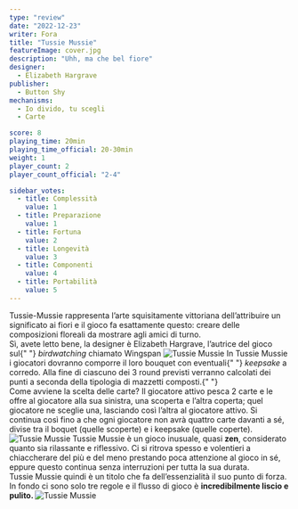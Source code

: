 ```yaml
---
type: "review"
date: "2022-12-23"
writer: Fora
title: "Tussie Mussie"
featureImage: cover.jpg
description: "Uhh, ma che bel fiore"
designer:
  - Elizabeth Hargrave
publisher:
  - Button Shy
mechanisms:
  - Io divido, tu scegli
  - Carte

score: 8
playing_time: 20min
playing_time_official: 20-30min
weight: 1
player_count: 2
player_count_official: "2-4"

sidebar_votes:
  - title: Complessità
    value: 1
  - title: Preparazione
    value: 1
  - title: Fortuna
    value: 2
  - title: Longevità
    value: 3
  - title: Componenti
    value: 4
  - title: Portabilità
    value: 5
---
```


<Setting>
  Tussie-Mussie rappresenta l’arte squisitamente vittoriana dell’attribuire un
  significato ai fiori e il gioco fa esattamente questo: creare delle
  composizioni floreali da mostrare agli amici di turno. <br />
  Sì, avete letto bene, la designer è Elizabeth Hargrave, l’autrice del gioco sul{" "}
  <em>birdwatching</em> chiamato <Link to="/reviews/wingspan">Wingspan</Link>
</Setting>

<img src="./game1.jpg?t=3" alt="Tussie Mussie" />

<Rules>
  In Tussie Mussie i giocatori dovranno comporre il loro bouquet con eventuali{" "}
  <em>keepsake</em> a corredo. Alla fine di ciascuno dei 3 round previsti
  verranno calcolati dei punti a seconda della tipologia di mazzetti composti.{" "}
  <br />
  Come avviene la scelta delle carte? Il giocatore attivo pesca 2 carte e le offre
  al giocatore alla sua sinistra, una scoperta e l’altra coperta; quel giocatore
  ne sceglie una, lasciando così l’altra al giocatore attivo. Si continua così fino
  a che ogni giocatore non avrà quattro carte davanti a sé, divise tra il boquet
  (quelle scoperte) e i keepsake (quelle coperte).
</Rules>

<img src="./game2.jpg?t=3" alt="Tussie Mussie" />

<Feedback>
  Tussie Mussie è un gioco inusuale, quasi <strong>zen</strong>, considerato
  quanto sia rilassante e riflessivo. Ci si ritrova spesso e volentieri a
  chiaccherare del più e del meno prestando poca attenzione al gioco in sé,
  eppure questo continua senza interruzioni per tutta la sua durata. <br />
  Tussie Mussie quindi è un titolo che fa dell’essenzialità il suo punto di forza.
  In fondo ci sono solo tre regole e il flusso di gioco è <strong>
    incredibilmente liscio e pulito.
  </strong>
</Feedback>

<img src="./game3.jpg?t=3" alt="Tussie Mussie" />
